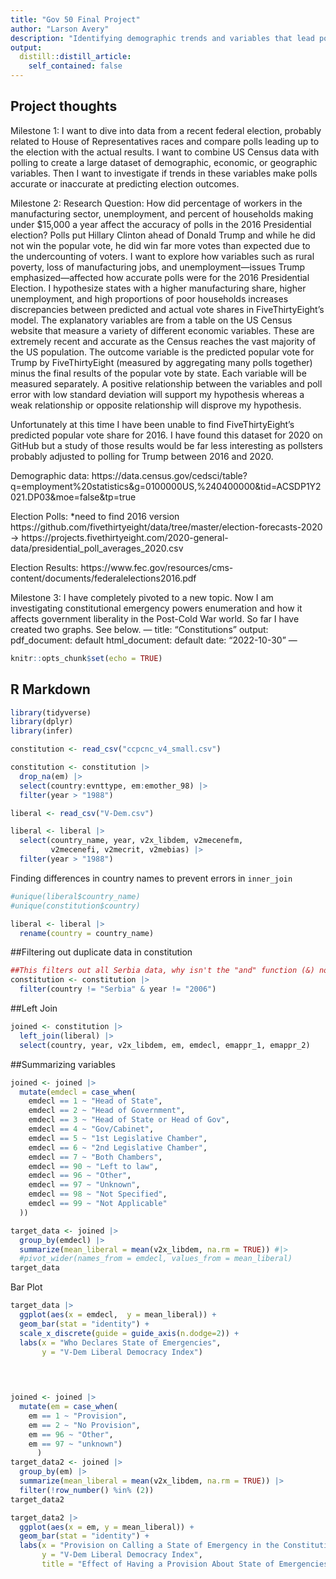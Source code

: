 ```yaml
---
title: "Gov 50 Final Project"
author: "Larson Avery"
description: "Identifying demographic trends and variables that lead polls astray"
output:
  distill::distill_article:
    self_contained: false
---
```




## Project thoughts

Milestone 1:
I want to dive into data from a recent federal election, probably related to  House of Representatives races and compare polls leading up to the election with the actual results. I want to combine US Census data with polling to create a large dataset of demographic, economic, or geographic variables. Then I want to investigate if trends in these variables make polls accurate or inaccurate at predicting election outcomes.

Milestone 2:
Research Question: How did percentage of workers in the manufacturing sector, unemployment, and percent of households making under $15,000 a year affect the accuracy of polls in the 2016 Presidential election? Polls put Hillary Clinton ahead of Donald Trump and while he did not win the popular vote, he did win far more votes than expected due to the undercounting of voters. I want to explore how variables such as rural poverty, loss of manufacturing jobs, and unemployment—issues Trump emphasized—affected how accurate polls were for the 2016 Presidential Election. I hypothesize states with a higher manufacturing share, higher unemployment, and high proportions of poor households increases discrepancies between predicted and actual vote shares in FiveThirtyEight’s model. The explanatory variables are from a table on the US Census website that measure a variety of different economic variables. These are extremely recent and accurate as the Census reaches the vast majority of the US population. The outcome variable is the predicted popular vote for Trump by FiveThirtyEight (measured by aggregating many polls together) minus the final results of the popular vote by state. Each variable will be measured separately. A positive relationship between the variables and poll error with low standard deviation will support my hypothesis whereas a weak relationship or opposite relationship will disprove my hypothesis. 

Unfortunately at this time I have been unable to find FiveThirtyEight’s predicted popular vote share for 2016. I have found this dataset for 2020 on GitHub but a study of those results would be far less interesting as pollsters probably adjusted to polling for Trump between 2016 and 2020.



Demographic data: https://data.census.gov/cedsci/table?q=employment%20statistics&g=0100000US,%240400000&tid=ACSDP1Y2021.DP03&moe=false&tp=true

Election Polls: *need to find 2016 version
https://github.com/fivethirtyeight/data/tree/master/election-forecasts-2020 ->
https://projects.fivethirtyeight.com/2020-general-data/presidential_poll_averages_2020.csv

Election Results:
https://www.fec.gov/resources/cms-content/documents/federalelections2016.pdf

Milestone 3: 
I have completely pivoted to a new topic. Now I am investigating constitutional emergency powers enumeration and how it affects government liberality in the Post-Cold War world. So far I have created two graphs. See below.
---
title: "Constitutions"
output:
  pdf_document: default
  html_document: default
date: "2022-10-30"
---

```r
knitr::opts_chunk$set(echo = TRUE)
```

## R Markdown

```r
library(tidyverse)
library(dplyr)
library(infer)

```

```r
constitution <- read_csv("ccpcnc_v4_small.csv")
```


```r
constitution <- constitution |>
  drop_na(em) |>
  select(country:evnttype, em:emother_98) |>
  filter(year > "1988")
```

```r
liberal <- read_csv("V-Dem.csv")
```

```r
liberal <- liberal |>
  select(country_name, year, v2x_libdem, v2mecenefm, 
         v2mecenefi, v2mecrit, v2mebias) |>
  filter(year > "1988")
```

Finding differences in country names to prevent errors in `inner_join`
```r
#unique(liberal$country_name)
#unique(constitution$country)
```

```r
liberal <- liberal |>
  rename(country = country_name)
```

##Filtering out duplicate data in constitution
```r
##This filters out all Serbia data, why isn't the "and" function (&) not working
constitution <- constitution |>
  filter(country != "Serbia" & year != "2006")  

```

##Left Join
```r
joined <- constitution |>
  left_join(liberal) |>
  select(country, year, v2x_libdem, em, emdecl, emappr_1, emappr_2) 
```

##Summarizing variables

```r
joined <- joined |>
  mutate(emdecl = case_when(
    emdecl == 1 ~ "Head of State",
    emdecl == 2 ~ "Head of Government",
    emdecl == 3 ~ "Head of State or Head of Gov",
    emdecl == 4 ~ "Gov/Cabinet",
    emdecl == 5 ~ "1st Legislative Chamber",
    emdecl == 6 ~ "2nd Legislative Chamber",
    emdecl == 7 ~ "Both Chambers",
    emdecl == 90 ~ "Left to law",
    emdecl == 96 ~ "Other",
    emdecl == 97 ~ "Unknown",
    emdecl == 98 ~ "Not Specified",
    emdecl == 99 ~ "Not Applicable"
  ))

```
```r
target_data <- joined |>
  group_by(emdecl) |>
  summarize(mean_liberal = mean(v2x_libdem, na.rm = TRUE)) #|>
  #pivot_wider(names_from = emdecl, values_from = mean_liberal)  
target_data
```


Bar Plot
```r
target_data |>
  ggplot(aes(x = emdecl,  y = mean_liberal)) +
  geom_bar(stat = "identity") +
  scale_x_discrete(guide = guide_axis(n.dodge=2)) +
  labs(x = "Who Declares State of Emergencies",
       y = "V-Dem Liberal Democracy Index")
  

  
```
```r
joined <- joined |>
  mutate(em = case_when(
    em == 1 ~ "Provision",
    em == 2 ~ "No Provision",
    em == 96 ~ "Other",
    em == 97 ~ "unknown")
      )
target_data2 <- joined |>
  group_by(em) |>
  summarize(mean_liberal = mean(v2x_libdem, na.rm = TRUE)) |>
  filter(!row_number() %in% (2))
target_data2
```

```r
target_data2 |>
  ggplot(aes(x = em, y = mean_liberal)) +
  geom_bar(stat = "identity") +
  labs(x = "Provision on Calling a State of Emergency in the Constitution", 
       y = "V-Dem Liberal Democracy Index",
       title = "Effect of Having a Provision About State of Emergencies on Liberal Democracy")
```


  


